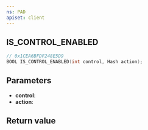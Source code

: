 ```yaml
---
ns: PAD
apiset: client
---
```

## IS_CONTROL_ENABLED

```c
// 0x1CEA6BFDF248E5D9
BOOL IS_CONTROL_ENABLED(int control, Hash action);
```


## Parameters
* **control**:
* **action**:

## Return value